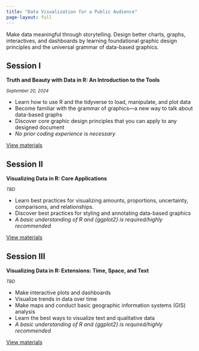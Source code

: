 ```yaml
---
title: "Data Visualization for a Public Audience"
page-layout: full
---
```


Make data meaningful through storytelling. Design better charts, graphs, interactives, and dashboards by learning foundational graphic design principles and the universal grammar of data-based graphics.

:::: {.grid}

::: {.g-col-12 .g-col-sm-6 .g-col-md-4}
## Session I

[**Truth and Beauty with Data in R: An Introduction to the Tools**]{.text-danger}

<small>*September 20, 2024*</small>

- Learn how to use R and the tidyverse to load, manipulate, and plot data
- Become familiar with the grammar of graphics—a new way to talk about data-based graphs
- Discover core graphic design principles that you can apply to any designed document
- *No prior coding experience is necessary*

<p class="text-center"><a class="btn btn-primary" href="/session_1/" role="button">View materials</a></p>

:::

::: {.g-col-12 .g-col-sm-6 .g-col-md-4}
## Session II

[**Visualizing Data in R: Core Applications**]{.text-danger}

<small>*TBD*</small>

- Learn best practices for visualizing amounts, proportions, uncertainty, comparisons, and relationships.
- Discover best practices for styling and annotating data-based graphics
- *A basic understanding of R and {ggplot2} is required/highly recommended*

<p class="text-center"><a class="btn btn-primary disabled" href="/session_2/" role="button">View materials</a></p>

:::

::: {.g-col-12 .g-col-sm-6 .g-col-md-4}
## Session III

[**Visualizing Data in R: Extensions: Time, Space, and Text**]{.text-danger}

<small>*TBD*</small>

- Make interactive plots and dashboards
- Visualize trends in data over time
- Make maps and conduct basic geographic information systems (GIS) analysis
- Learn the best ways to visualize text and qualitative data
- *A basic understanding of R and {ggplot2} is required/highly recommended*

<p class="text-center"><a class="btn btn-primary disabled" href="/session_3/" role="button">View materials</a></p>

:::

::::
